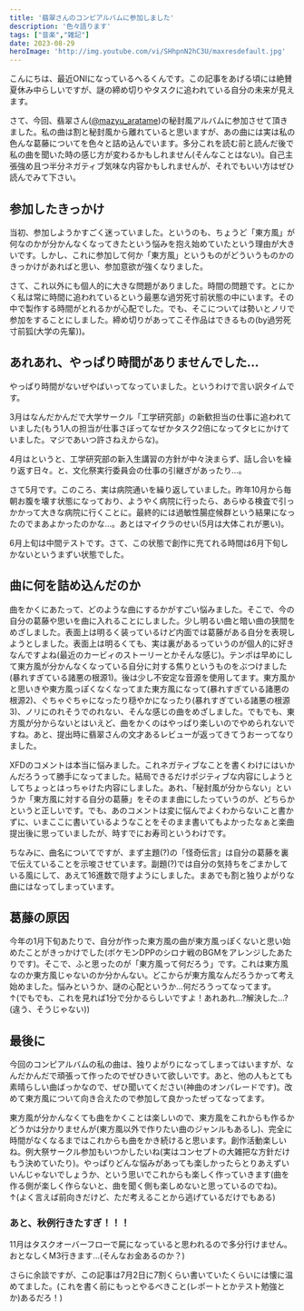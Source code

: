 ```yaml
---
title: '翡翠さんのコンピアルバムに参加しました'
description: '色々語ります'
tags: ["音楽","雑記"]
date: 2023-08-29
heroImage: 'http://img.youtube.com/vi/SHhpnN2hC3U/maxresdefault.jpg'
---
```

こんにちは、最近ONIになっているへるくんです。この記事をあげる頃には絶賛夏休み中らしいですが、謎の締め切りやタスクに追われている自分の未来が見えます。

さて、今回、翡翠さん([@mazyu_aratame](https://x.com/mazyu_aratame "@mazyu_aratame"))の秘封風アルバムに参加させて頂きました。私の曲は割と秘封風から離れていると思いますが、あの曲には実は私の色んな葛藤についてを色々と詰め込んでいます。多分これを読む前と読んだ後で私の曲を聞いた時の感じ方が変わるかもしれません(そんなことはない)。自己主張強め且つ半分ネガティブ気味な内容かもしれませんが、それでもいい方はぜひ読んでみて下さい。

## 参加したきっかけ
当初、参加しようかすごく迷っていました。というのも、ちょうど「東方風」が何なのかが分かんなくなってきたという悩みを抱え始めていたという理由が大きいです。しかし、これに参加して何か「東方風」というものがどういうものかのきっかけがあればと思い、参加意欲が強くなりました。

さて、これ以外にも個人的に大きな問題がありました。時間の問題です。とにかく私は常に時間に追われているという最悪な過労死寸前状態の中にいます。その中で製作する時間がとれるかが心配でした。でも、そこについては勢いとノリで参加をすることにしました。締め切りがあってこそ作品はできるもの(by過労死寸前狐(大学の先輩))。

## あれあれ、やっぱり時間がありませんでした...
やっぱり時間がないぜやばいってなっていました。というわけで言い訳タイムです。

3月はなんだかんだで大学サークル「工学研究部」の新歓担当の仕事に追われていました(もう1人の担当が仕事さぼってなぜかタスク2倍になってタヒにかけていました。マジであいつ許さねえからな)。

4月はというと、工学研究部の新入生講習の方針が中々決まらず、話し合いを繰り返す日々。と、文化祭実行委員会の仕事の引継ぎがあったり...。

さて5月です。このころ、実は病院通いを繰り返していました。昨年10月から毎朝お腹を壊す状態になっており、ようやく病院に行ったら、あらゆる検査で引っかかって大きな病院に行くことに。最終的には過敏性腸症候群という結果になったのでまあよかったのかな...。あとはマイクラのせい(5月は大体これが悪い)。

6月上旬は中間テストです。さて、この状態で創作に充てれる時間は6月下旬しかないというまずい状態でした。

## 曲に何を詰め込んだのか
曲をかくにあたって、どのような曲にするかがすごい悩みました。そこで、今の自分の葛藤や思いを曲に入れることにしました。少し明るい曲と暗い曲の狭間をめざしました。表面上は明るく装っているけど内面では葛藤がある自分を表現しようとしました。表面上は明るくても、実は裏があるっていうのが個人的に好きなんですよね(最近のカービィのストーリーとかそんな感じ)。テンポは早めにして東方風が分かんなくなっている自分に対する焦りというものをぶつけました(暴れすぎている諸悪の根源1)。後は少し不安定な音源を使用してます。東方風かと思いきや東方風っぽくなくなってまた東方風になって(暴れすぎている諸悪の根源2)、ぐちゃぐちゃになったり穏やかになったり(暴れすぎている諸悪の根源3)、ノリにのれそうでのれない、そんな感じの曲をめざしました。でもでも、東方風が分からないとはいえど、曲をかくのはやっぱり楽しいのでやめられないですね。あと、提出時に翡翠さんの文才あるレビューが返ってきてうおーってなりました。

XFDのコメントは本当に悩みました。これネガティブなことを書くわけにはいかんだろうって勝手になってました。結局できるだけポジティブな内容にしようとしてちょっとはっちゃけた内容にしました。あれ、「秘封風が分からない」というか「東方風に対する自分の葛藤」をそのまま曲にしたっていうのが、どちらかというと正しいです。でも、あのコメントは変に悩んでよくわからないこと書かずに、いまここに書いているようなことをそのまま書いてもよかったなぁと楽曲提出後に思っていましたが、時すでにお寿司というわけです。

ちなみに、曲名についてですが、まず主題(?)の「怪奇伝言」は自分の葛藤を裏で伝えていることを示唆させています。副題(?)では自分の気持ちをごまかしている風にして、あえて16進数で隠すようにしました。まあでも割と独りよがりな曲にはなってしまっています。

## 葛藤の原因
今年の1月下旬あたりで、自分が作った東方風の曲が東方風っぽくないと思い始めたことがきっかけでした(ポケモンDPPのシロナ戦のBGMをアレンジしたあたりです)。そこで、ふと思ったのが「東方風って何だろう」です。これは東方風なのか東方風じゃないのか分かんない。どこからが東方風なんだろうかって考え始めました。悩みというか、謎の心配というか...何だろうってなってます。
<YoutubeCard videoId="9Wq9XqpQmFU" />
↑(でもでも、これを見れば1分で分かるらしいですよ！あれあれ...?解決した...?(違う、そうじゃない))

## 最後に
今回のコンピアルバムの私の曲は、独りよがりになってしまってはいますが、なんだかんだで頑張って作ったのでぜひきいて欲しいです。あと、他の人もとても素晴らしい曲ばっかなので、ぜひ聞いてください(神曲のオンパレードです)。改めて東方風について向き合えたので参加して良かったぜってなってます。
<YoutubeCard videoId="SHhpnN2hC3U" />

東方風が分かんなくても曲をかくことは楽しいので、東方風をこれからも作るかどうかは分かりませんが(東方風以外で作りたい曲のジャンルもあるし)、完全に時間がなくなるまではこれからも曲をかき続けると思います。創作活動楽しいね。例大祭サークル参加もいつかしたいね(実はコンセプトの大雑把な方針だけもう決めていたり)。やっぱりどんな悩みがあっても楽しかったらとりあえずいいんじゃないでしょうか、という思いでこれからも楽しく作っていきます(曲を作る側が楽しく作らないと、曲を聞く側も楽しめないと思っているのでね)。
<TwitterCard url='https://x.com/hel_kun/status/1682359412420390912?ref_src=twsrc%5Etfw' />
↑(よく言えば前向きだけど、ただ考えることから逃げているだけでもある)

### あと、秋例行きたすぎ！！！
11月はタスクオーバーフローで屍になっていると思われるので多分行けません。おとなしくM3行きます...(そんなお金あるのか？)

さらに余談ですが、この記事は7月2日に7割くらい書いていたくらいには懐に温めてました。(これを書く前にもっとやるべきこと(レポートとかテスト勉強とか)あるだろ！)